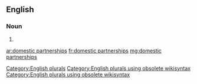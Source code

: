 ==English==

===Noun===
{{head|en}}

# {{plural of|domestic partnership}}

[[Category:English plurals]][[Category:English plurals using obsolete wikisyntax]][[Category:English plurals using obsolete wikisyntax]]

[[ar:domestic partnerships]]
[[fr:domestic partnerships]]
[[mg:domestic partnerships]]